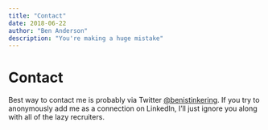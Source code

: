 ```yaml
---
title: "Contact"
date: 2018-06-22
author: "Ben Anderson"
description: "You're making a huge mistake"
---
```


# Contact

Best way to contact me is probably via Twitter [\@benistinkering](https://twitter.com/BenIsTinkering). If you try to anonymously add me as a connection on LinkedIn, I'll just ignore you along with all of the lazy recruiters.